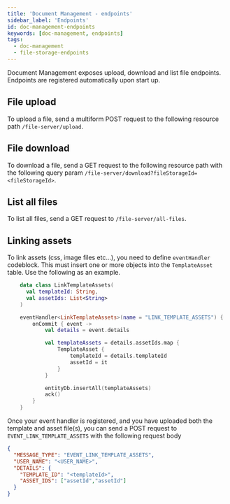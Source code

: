 ```yaml
---
title: 'Document Management - endpoints'
sidebar_label: 'Endpoints'
id: doc-management-endpoints
keywords: [doc-management, endpoints]
tags:
  - doc-management
  - file-storage-endpoints
---
```



Document Management exposes upload, download and list file endpoints. Endpoints are registered automatically upon start up.

## File upload

To upload a file, send a multiform POST request to the following resource path `/file-server/upload`.


## File download

To download a file, send a GET request to the following resource path with the following query param `/file-server/download?fileStorageId=<fileStorageId>`.


## List all files

To list all files, send a GET request to `/file-server/all-files`.


## Linking assets

To link assets (css, image files etc...), you need to define `eventHandler` codeblock. This must insert one or more objects into the `TemplateAsset` table. Use the following as an example.

```kotlin
    data class LinkTemplateAssets(
      val templateId: String,
      val assetIds: List<String>
    )

    eventHandler<LinkTemplateAssets>(name = "LINK_TEMPLATE_ASSETS") {
        onCommit { event ->
            val details = event.details

            val templateAssets = details.assetIds.map {
                TemplateAsset {
                    templateId = details.templateId
                    assetId = it
                }
            }

            entityDb.insertAll(templateAssets)
            ack()
        }
    }
```

Once your event handler is registered, and you have uploaded both the template and asset file(s), you can send a POST request to `EVENT_LINK_TEMPLATE_ASSETS` with the following request body

```json
{
  "MESSAGE_TYPE": "EVENT_LINK_TEMPLATE_ASSETS",
  "USER_NAME": "<USER_NAME>",
  "DETAILS": {
    "TEMPLATE_ID": "<templateId>",
    "ASSET_IDS": ["assetId","assetId"]
  }
}
```